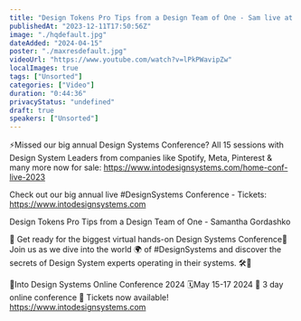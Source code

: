 ```yaml
---
title: "Design Tokens Pro Tips from a Design Team of One - Sam live at Into Design Systems"
publishedAt: "2023-12-11T17:50:56Z"
image: "./hqdefault.jpg"
dateAdded: "2024-04-15"
poster: "./maxresdefault.jpg"
videoUrl: "https://www.youtube.com/watch?v=lPkPWavipZw"
localImages: true
tags: ["Unsorted"]
categories: ["Video"]
duration: "0:44:36"
privacyStatus: "undefined"
draft: true
speakers: ["Unsorted"]
---
```

⚡️Missed our big annual Design Systems Conference? All 15 sessions with Design System Leaders from companies like Spotify, Meta, Pinterest & many more now for sale: https://www.intodesignsystems.com/home-conf-live-2023

Check out our big annual live #DesignSystems Conference - Tickets: https://www.intodesignsystems.com 

Design Tokens Pro Tips from a Design Team of One - Samantha Gordashko 

🌟 Get ready for the biggest virtual hands-on Design Systems Conference🌟
Join us as we dive into the world 🌍 of #DesignSystems and discover the secrets of Design System experts operating in their systems. 🛠️🎨

📐Into Design Systems Online Conference 2024
🗓️May 15-17 2024
🚀 3 day online conference
🎫 Tickets now available! 
https://www.intodesignsystems.com
